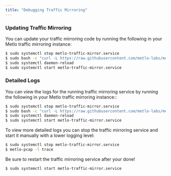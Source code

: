 ```yaml
---
title: "Debugging Traffic Mirroring"
---
```


### Updating Traffic Mirroring

You can update your traffic mirroring code by running the following in your
Metlo traffic mirroring instance:

```bash Bash
$ sudo systemctl stop metlo-traffic-mirror.service
$ sudo bash -c "curl -L https://raw.githubusercontent.com/metlo-labs/metlo/master/deploy/govxlan/update.sh | /bin/bash"
$ sudo systemctl daemon-reload
$ sudo systemctl start metlo-traffic-mirror.service
```

### Detailed Logs

You can view the logs for the running traffic mirroring service by running the
following in your Metlo traffic mirroring instance::

```bash Bash
$ sudo systemctl stop metlo-traffic-mirror.service
$ sudo bash -c "curl -L https://raw.githubusercontent.com/metlo-labs/metlo/master/deploy/govxlan/update.sh | /bin/bash"
$ sudo systemctl daemon-reload
$ sudo systemctl start metlo-traffic-mirror.service
```

To view more detailed logs you can stop the traffic mirroring service and start
it manually with a lower logging level:

```bash Bash
$ sudo systemctl stop metlo-traffic-mirror.service
$ metlo-pcap -l trace
```

Be sure to restart the traffic mirroring service after your done!

```bash Bash
$ sudo systemctl start metlo-traffic-mirror.service
```
